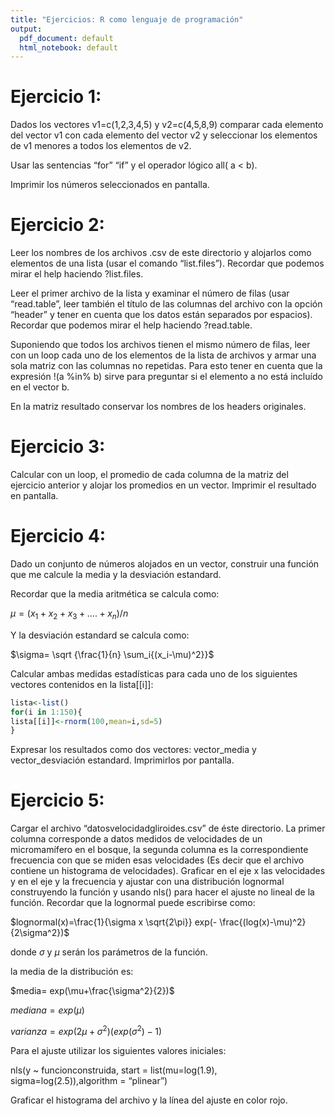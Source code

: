 ```yaml
---
title: "Ejercicios: R como lenguaje de programación"
output:
  pdf_document: default
  html_notebook: default
---
```

# Ejercicio 1:

Dados los vectores v1=c(1,2,3,4,5) y v2=c(4,5,8,9) comparar cada elemento del vector v1 con cada elemento del vector v2 y seleccionar los elementos de v1 menores a todos los elementos de v2. 

Usar las sentencias "for" "if" y el operador lógico all( a < b).

Imprimir los números seleccionados en pantalla.


# Ejercicio 2:

Leer los nombres de los archivos .csv de este directorio y alojarlos como elementos de una lista (usar el comando "list.files"). Recordar que podemos mirar el help haciendo ?list.files.

Leer el primer archivo de la lista y examinar el número de filas (usar "read.table", leer también el título de las columnas del archivo con la opción "header" y tener en cuenta que los datos están separados por espacios). Recordar que podemos mirar el help haciendo ?read.table.

Suponiendo que todos los archivos tienen el mismo número de filas, leer con un loop cada uno de los elementos de la lista de archivos y armar una sola matriz con las columnas no repetidas.
Para esto tener en cuenta que la expresión !(a %in% b) sirve para preguntar si el elemento a no está incluído en el vector b.

En la matriz resultado conservar los nombres de los headers originales.


# Ejercicio 3:
Calcular con un loop, el promedio de cada columna de la matriz del ejercicio anterior y alojar los promedios en un vector. Imprimir el resultado en pantalla.


# Ejercicio 4:
Dado un conjunto de números alojados en un vector, construir una función que me calcule la media y la desviación estandard. 

Recordar que la media aritmética se calcula como:

$\mu= (x_1+x_2+x_3+....+x_n)/n$

Y la desviación estandard se calcula como:

$\sigma= \sqrt {\frac{1}{n} \sum_i{(x_i-\mu)^2}}$

Calcular ambas medidas estadísticas para cada uno de los siguientes vectores contenidos en la lista[[i]]:

```r
lista<-list()
for(i in 1:150){
lista[[i]]<-rnorm(100,mean=i,sd=5)
}
```
Expresar los resultados como dos vectores: vector_media y vector_desviación estandard. Imprimirlos por pantalla.

# Ejercicio 5:
Cargar el archivo "datosvelocidadgliroides.csv" de éste directorio. La primer columna corresponde a datos medidos de velocidades de un micromamífero en el bosque, la segunda columna es la correspondiente frecuencia con que se miden esas velocidades (Es decir que el archivo contiene un histograma de velocidades). Graficar en el eje x las velocidades y en el eje y la frecuencia y ajustar con una distribución lognormal construyendo la función y usando nls() para hacer el ajuste no lineal de la función. 
Recordar que la lognormal puede escribirse como:

$lognormal(x)=\frac{1}{\sigma x \sqrt{2\pi}} exp(- \frac{(log(x)-\mu)^2}{2\sigma^2})$

donde $\sigma$ y $\mu$ serán los parámetros de la función.

la media de la distribución es:

$media= exp(\mu+\frac{\sigma^2}{2})$

$mediana=exp(\mu)$

$varianza=exp(2\mu+\sigma^2)(exp(\sigma^2)-1)$

Para el ajuste utilizar los siguientes valores iniciales:

nls(y ~ funcionconstruida, start = list(mu=log(1.9), sigma=log(2.5)),algorithm = "plinear")


Graficar el histograma del archivo y la línea del ajuste en color rojo.